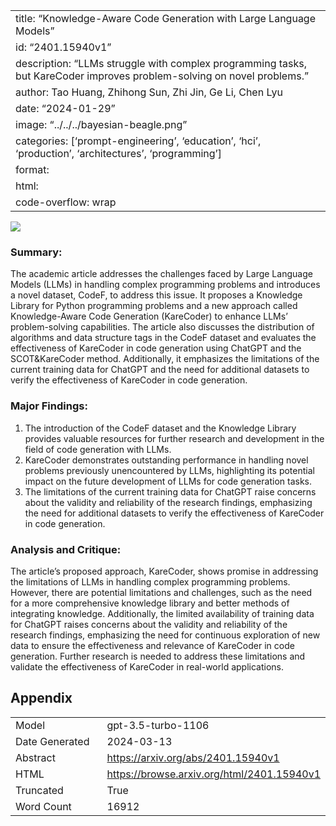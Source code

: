 
---
title: "Knowledge-Aware Code Generation with Large Language Models"
id: "2401.15940v1"
description: "LLMs struggle with complex programming tasks, but KareCoder improves problem-solving on novel problems."
author: Tao Huang, Zhihong Sun, Zhi Jin, Ge Li, Chen Lyu
date: "2024-01-29"
image: "../../../bayesian-beagle.png"
categories: ['prompt-engineering', 'education', 'hci', 'production', 'architectures', 'programming']
format:
  html:
    code-overflow: wrap
---

![](../../../bayesian-beagle.png)

### Summary:

The academic article addresses the challenges faced by Large Language Models (LLMs) in handling complex programming problems and introduces a novel dataset, CodeF, to address this issue. It proposes a Knowledge Library for Python programming problems and a new approach called Knowledge-Aware Code Generation (KareCoder) to enhance LLMs' problem-solving capabilities. The article also discusses the distribution of algorithms and data structure tags in the CodeF dataset and evaluates the effectiveness of KareCoder in code generation using ChatGPT and the SCOT&KareCoder method. Additionally, it emphasizes the limitations of the current training data for ChatGPT and the need for additional datasets to verify the effectiveness of KareCoder in code generation.

### Major Findings:
1. The introduction of the CodeF dataset and the Knowledge Library provides valuable resources for further research and development in the field of code generation with LLMs.
2. KareCoder demonstrates outstanding performance in handling novel problems previously unencountered by LLMs, highlighting its potential impact on the future development of LLMs for code generation tasks.
3. The limitations of the current training data for ChatGPT raise concerns about the validity and reliability of the research findings, emphasizing the need for additional datasets to verify the effectiveness of KareCoder in code generation.

### Analysis and Critique:
The article's proposed approach, KareCoder, shows promise in addressing the limitations of LLMs in handling complex programming problems. However, there are potential limitations and challenges, such as the need for a more comprehensive knowledge library and better methods of integrating knowledge. Additionally, the limited availability of training data for ChatGPT raises concerns about the validity and reliability of the research findings, emphasizing the need for continuous exploration of new data to ensure the effectiveness and relevance of KareCoder in code generation. Further research is needed to address these limitations and validate the effectiveness of KareCoder in real-world applications.

## Appendix

|          |          |
|----------|----------|
| Model     | gpt-3.5-turbo-1106       |
| Date Generated     | 2024-03-13       |
| Abstract | [https://arxiv.org/abs/2401.15940v1](https://arxiv.org/abs/2401.15940v1)        |
| HTML     | [https://browse.arxiv.org/html/2401.15940v1](https://browse.arxiv.org/html/2401.15940v1)       |
| Truncated       | True       |
| Word Count       | 16912       |
